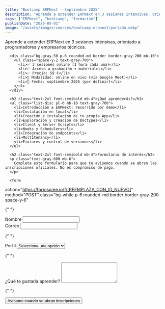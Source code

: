 ```yaml
---
title: "Bootcamp ERPNext - Septiembre 2025"
description: "Aprende a extender ERPNext en 3 sesiones intensivas, orientado a programadores y empresarios técnicos."
tags: ["ERPNext", "bootcamp", "formación"]
publishDate: "2025-08-01"
image: "/assets/images/courses/bootcamp-erpnext/portada.webp"
---
```


  <section class="py-5 bg-white">
      <p class="text-lg mb-8 text-center">
        Aprende a extender ERPNext en 3 sesiones intensivas, orientado a programadores y empresarios técnicos.
      </p>

      <div class="bg-gray-50 p-6 rounded-md border border-gray-200 mb-10">
        <ul class="space-y-2 text-gray-700">
          <li>✅ 3 sesiones online (1 hora cada una)</li>
          <li>✅ Acceso a grabación + materiales</li>
          <li>✅ Precio: 50 €</li>
          <li>📍 Modalidad: online en vivo (vía Google Meet)</li>
          <li>📅 Fecha: septiembre 2025 (por definir)</li>
        </ul>
      </div>

      <h2 class="text-2xl font-semibold mb-4">¿Qué aprenderás?</h2>
      <ul class="list-disc pl-6 mb-10 text-gray-700">
        <li>Introducción a ERPNext: recorrido por demo</li>
        <li>Instalación en local</li>
        <li>Creación e instalación de tu propia App</li>
        <li>Exploración y creación de Doctypes</li>
        <li>Client y Server Scripts</li>
        <li>Hooks y Schedulers</li>
        <li>Integración de endpoints</li>
        <li>Multitenancy</li>
        <li>Fixtures y control de versiones</li>
      </ul>

      <h2 class="text-2xl font-semibold mb-4">Formulario de interés</h2>
      <p class="text-gray-600 mb-6">
        Completa este formulario para que te avisemos cuando se abran las inscripciones oficiales. No es compromiso de pago.
      </p>

      <form

action="https://formspree.io/f/[REEMPLAZA_CON_ID_NUEVO]"
method="POST"
class="bg-white p-6 rounded-md border border-gray-200 space-y-6"

>

{" "}

<div class="flex flex-col md:flex-row gap-4">
  <div class="w-full md:w-1/2">
    <label for="name" class="block text-sm font-medium text-gray-800 mb-1">
      Nombre
    </label>
    <input
      type="text"
      name="name"
      id="name"
      required
      class="w-full px-3 py-2 border border-gray-300 rounded-md text-sm"
    />
  </div>
  <div class="w-full md:w-1/2">
    <label for="email" class="block text-sm font-medium text-gray-800 mb-1">
      Correo
    </label>
    <input
      type="email"
      name="email"
      id="email"
      required
      class="w-full px-3 py-2 border border-gray-300 rounded-md text-sm"
    />
  </div>
</div>

{" "}

<div>
  <label for="perfil" class="block text-sm font-medium text-gray-800 mb-1">
    Perfil
  </label>
  <select
    name="perfil"
    id="perfil"
    required
    class="w-full px-3 py-2 border border-gray-300 rounded-md text-sm"
  >
    <option value="">Selecciona una opción</option>
    <option value="programador">Programador/a</option>
    <option value="empresario">Empresario/a técnico</option>
    <option value="ambos">Ambos</option>
    <option value="otro">Otro</option>
  </select>
</div>

{" "}

<div>
  <label
    for="expectativas"
    class="block text-sm font-medium text-gray-800 mb-1"
  >
    ¿Qué te gustaría aprender?
  </label>
  <textarea
    name="expectativas"
    id="expectativas"
    rows="4"
    class="w-full px-3 py-2 border border-gray-300 rounded-md text-sm"
  ></textarea>
</div>

{" "}

<input type="hidden" name="curso" value="Bootcamp ERPNext agosto 2025" />
<input
  type="hidden"
  name="_redirect"
  value="https://antoniocanada.com/gracias"
/>

  <div class="pt-2">
<button
  type="submit"
  class="w-full bg-black text-white text-sm font-semibold py-1.5 px-4 rounded hover:bg-neutral-800 transition leading-none"
>
  Avísame cuando se abran inscripciones
</button>
  </div>
</form>

  </section>

